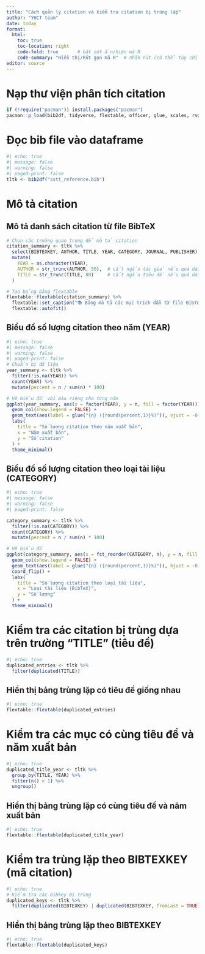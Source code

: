 ```yaml
---
title: "Cách quản lý citation và kiểm tra citation bị trùng lắp"
author: "YHCT team"
date: today
format:
  html:
    toc: true
    toc-location: right
    code-fold: true       # bật nút ẩn/hiện mã R
    code-summary: "Hiển thị/Rút gọn mã R"  # nhãn nút (có thể tùy chỉnh)
editor: source
---
```




# Nạp thư viện phân tích citation

```r

if (!require("pacman")) install.packages("pacman") 
pacman::p_load(bib2df, tidyverse, flextable, officer, glue, scales, rvg, forcats, citr)

```

# Đọc bib file vào dataframe
```r
#| echo: true
#| message: false
#| warning: false
#| paged-print: false
tltk <- bib2df("sstt_reference.bib")
```

# Mô tả citation
## Mô tả danh sách citation từ file BibTeX
```r
# Chọn các trường quan trọng để mô tả citation
citation_summary <- tltk %>%
  select(BIBTEXKEY, AUTHOR, TITLE, YEAR, CATEGORY, JOURNAL, PUBLISHER) %>%
  mutate(
    YEAR = as.character(YEAR),
    AUTHOR = str_trunc(AUTHOR, 50),  # cắt ngắn tác giả nếu quá dài
    TITLE = str_trunc(TITLE, 80)     # cắt ngắn tiêu đề nếu quá dài
  )

# Tạo bảng bằng flextable
flextable::flextable(citation_summary) %>%
  flextable::set_caption("📚 Bảng mô tả các mục trích dẫn từ file BibTeX") %>%
  flextable::autofit()
```

## Biểu đồ số lượng citation theo năm (YEAR)
```r
#| echo: true
#| message: false
#| warning: false
#| paged-print: false
# Chuẩn bị dữ liệu
year_summary <- tltk %>%
  filter(!is.na(YEAR)) %>%
  count(YEAR) %>%
  mutate(percent = n / sum(n) * 100)

# Vẽ biểu đồ với màu riêng cho từng năm
ggplot(year_summary, aes(x = factor(YEAR), y = n, fill = factor(YEAR))) +
  geom_col(show.legend = FALSE) +
  geom_text(aes(label = glue("{n} ({round(percent,1)}%)")), vjust = -0.5, size = 3.5) +
  labs(
    title = "Số lượng citation theo năm xuất bản",
    x = "Năm xuất bản",
    y = "Số citation"
  ) +
  theme_minimal()

```
## Biểu đồ số lượng citation theo loại tài liệu (CATEGORY)

```r
#| echo: true
#| message: false
#| warning: false
#| paged-print: false

category_summary <- tltk %>%
  filter(!is.na(CATEGORY)) %>%
  count(CATEGORY) %>%
  mutate(percent = n / sum(n) * 100)

# Vẽ biểu đồ
ggplot(category_summary, aes(x = fct_reorder(CATEGORY, n), y = n, fill = CATEGORY)) +
  geom_col(show.legend = FALSE) +
  geom_text(aes(label = glue("{n} ({round(percent,1)}%)")), hjust = -0.1, size = 3.5) +
  coord_flip() +
  labs(
    title = "Số lượng citation theo loại tài liệu",
    x = "Loại tài liệu (BibTeX)",
    y = "Số lượng"
  ) +
  theme_minimal()
```



# Kiểm tra các citation bị trùng dựa trên trường "TITLE" (tiêu đề)
```r
#| echo: true
duplicated_entries <- tltk %>% 
  filter(duplicated(TITLE))


```
## Hiển thị bảng trùng lặp có tiêu đề giống nhau
```r
#| echo: true
flextable::flextable(duplicated_entries)

```



# Kiểm tra các mục có cùng tiêu đề và năm xuất bản
```r
#| echo: true
duplicated_title_year <- tltk %>%
  group_by(TITLE, YEAR) %>%
  filter(n() > 1) %>%
  ungroup()

```
##  Hiển thị bảng trùng lặp có cùng tiêu đề và năm xuất bản

```r
#| echo: true
flextable::flextable(duplicated_title_year)
```

# Kiểm tra trùng lặp theo BIBTEXKEY (mã citation)
```r
#| echo: true
# Kiểm tra các bibkey bị trùng
duplicated_keys <- tltk %>%
  filter(duplicated(BIBTEXKEY) | duplicated(BIBTEXKEY, fromLast = TRUE))

```

## Hiển thị bảng trùng lặp theo BIBTEXKEY
```r
#| echo: true
flextable::flextable(duplicated_keys)
```
